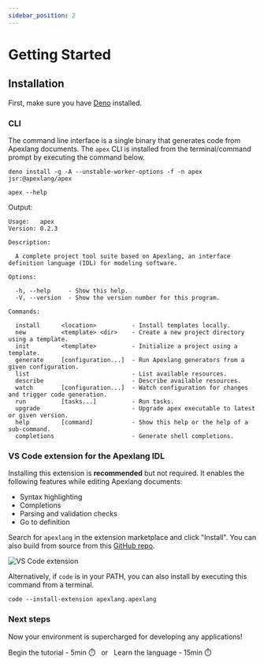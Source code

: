 ```yaml
---
sidebar_position: 2
---
```



# Getting Started


## Installation

First, make sure you have [Deno](https://github.com/denoland/deno_install) installed.

### CLI

The command line interface is a single binary that generates code from Apexlang documents.
The `apex` CLI is installed from the terminal/command prompt by executing the command below.

```shell
deno install -g -A --unstable-worker-options -f -n apex jsr:@apexlang/apex
```

```shell
apex --help
```

Output:

```
Usage:   apex 
Version: 0.2.3

Description:

  A complete project tool suite based on Apexlang, an interface definition language (IDL) for modeling software.

Options:

  -h, --help     - Show this help.                            
  -V, --version  - Show the version number for this program.  

Commands:

  install      <location>          - Install templates locally.                                  
  new          <template> <dir>    - Create a new project directory using a template.            
  init         <template>          - Initialize a project using a template.                      
  generate     [configuration...]  - Run Apexlang generators from a given configuration.         
  list                             - List available resources.                                   
  describe                         - Describe available resources.                               
  watch        [configuration...]  - Watch configuration for changes and trigger code generation.
  run          [tasks...]          - Run tasks.                                                  
  upgrade                          - Upgrade apex executable to latest or given version.         
  help         [command]           - Show this help or the help of a sub-command.                
  completions                      - Generate shell completions.  
```

### VS Code extension for the Apexlang IDL

Installing this extension is **recommended** but not required. It enables the following features while editing Apexlang documents:

- Syntax highlighting
- Completions
- Parsing and validation checks
- Go to definition

Search for `apexlang` in the extension marketplace and click "Install". You can also build from source from this [GitHub repo](https://github.com/apexlang/vscode-extension).

![VS Code extension](./img/vs-code-extension-install.png)

Alternatively, if `code` is in your PATH, you can also install by executing this command from a terminal.

```shell
code --install-extension apexlang.apexlang
```

### Next steps

Now your environment is supercharged for developing any applications!

<div>
  <Link
    className="button button--secondary button--lg"
    to="/docs/tutorial/create-a-spec"
  >
    Begin the tutorial - 5min ⏱️
  </Link>
  &nbsp;&nbsp;or&nbsp;&nbsp;
  <Link
    className="button button--secondary button--lg"
    to="/docs/specification"
  >
    Learn the language - 15min ⏱️
  </Link>
</div>
